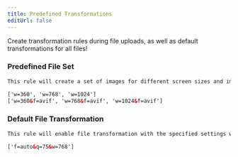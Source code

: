 ```yaml
---
title: Predefined Transformations
editUrl: false
---
```


Create transformation rules during file uploads, as well as default transformations for all files!

### Predefined File Set

```html
This rule will create a set of images for different screen sizes and image formats.

['w=360', 'w=768', 'w=1024']
['w=360&f=avif', 'w=768&f=avif', 'w=1024&f=avif']
```

### Default File Transformation

```html
This rule will enable file transformation with the specified settings without any parameters.

['f=auto&q=75&w=768']
```
